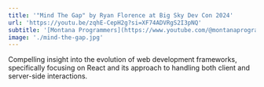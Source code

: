 ```yaml
---
title: '"Mind The Gap" by Ryan Florence at Big Sky Dev Con 2024'
url: 'https://youtu.be/zqhE-CepH2g?si=XF74ADVRgS2I3pNQ'
subtitle: '[Montana Programmers](https://www.youtube.com/@montanaprogrammers2412)'
image: './mind-the-gap.jpg'
---
```


Compelling insight into the evolution of web development frameworks, specifically focusing on React and its approach to handling both client and server-side interactions.
